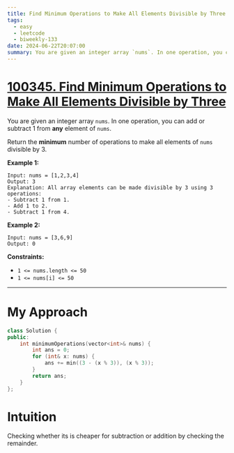 ```yaml
---
title: Find Minimum Operations to Make All Elements Divisible by Three
tags:
  - easy
  - leetcode
  - biweekly-133
date: 2024-06-22T20:07:00
summary: You are given an integer array `nums`. In one operation, you can add or subtract 1 from any element of `nums`.
---
```


# [100345. Find Minimum Operations to Make All Elements Divisible by Three](https://leetcode.com/contest/biweekly-contest-133/problems/find-minimum-operations-to-make-all-elements-divisible-by-three/)

You are given an integer array `nums`. In one operation, you can add or subtract 1 from **any** element of `nums`.

Return the **minimum** number of operations to make all elements of `nums` divisible by 3.

**Example 1:**

```
Input: nums = [1,2,3,4]
Output: 3
Explanation: All array elements can be made divisible by 3 using 3 operations:
- Subtract 1 from 1.
- Add 1 to 2.
- Subtract 1 from 4.
```

**Example 2:**

```
Input: nums = [3,6,9]
Output: 0
```

**Constraints:**

- `1 <= nums.length <= 50`
- `1 <= nums[i] <= 50`

---

# My Approach

```cpp
class Solution {
public:
    int minimumOperations(vector<int>& nums) {
        int ans = 0;
        for (int& x: nums) {
            ans += min((3 - (x % 3)), (x % 3));
        }
        return ans;
    }
};
```

# Intuition

Checking whether its is cheaper for subtraction or addition by checking the remainder.
